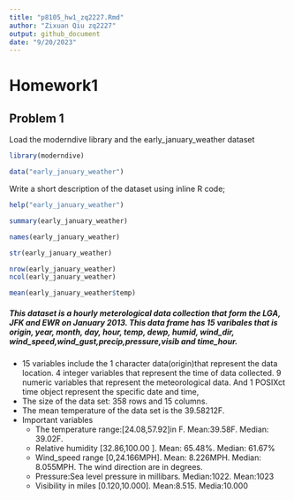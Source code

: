 ```yaml
---
title: "p8105_hw1_zq2227.Rmd"
author: "Zixuan Qiu zq2227"
output: github_document
date: "9/20/2023"
---
```

# Homework1

## Problem 1
Load the moderndive library and the early_january_weather dataset
```r
library(moderndive)
```

```r
data("early_january_weather")
```


Write a short description of the dataset using inline R code;
```r
help("early_january_weather")
```

```r
summary(early_january_weather)

names(early_january_weather)

str(early_january_weather)

```
```r
nrow(early_january_weather)
ncol(early_january_weather)
```
```r
mean(early_january_weather$temp)
```
##### This dataset is a hourly meterological data collection that form the  LGA, JFK and EWR on January 2013. This data frame has 15 varibales that is origin, year, month, day, hour, temp, dewp, humid, wind_dir, wind_speed,wind_gust,precip,pressure,visib and time_hour.
 * 15 variables include the 1 character data(origin)that represent the data location. 4 integer variables that represent the time of data collected. 9 numeric variables that represent the meteorological data. And 1 POSIXct time object represent  the specific date and time,  
 * The size of the data set: 358 rows and 15 columns.
 * The mean temperature of the data set is the 39.58212F.
 * Important variables
   * The temperature range:[24.08,57.92]in F. Mean:39.58F. Median: 39.02F.
   * Relative humidity [32.86,100.00 ].  Mean: 65.48%. Median: 61.67%
   * Wind_speed range [0,24.166MPH]. Mean: 8.226MPH. Median: 8.055MPH.  The wind direction are in degrees.
   * Pressure:Sea level pressure in millibars. Median:1022. Mean:1023
   * Visibility in miles [0.120,10.000].  Mean:8.515. Media:10.000  


